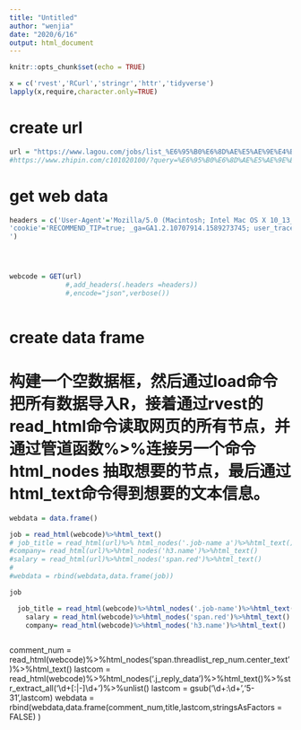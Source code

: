 ```yaml
---
title: "Untitled"
author: "wenjia"
date: "2020/6/16"
output: html_document
---
```


```r
knitr::opts_chunk$set(echo = TRUE)
```

```r
x = c('rvest','RCurl','stringr','httr','tidyverse')
lapply(x,require,character.only=TRUE)
```

# create url
```r
url = "https://www.lagou.com/jobs/list_%E6%95%B0%E6%8D%AE%E5%AE%9E%E4%B9%A0/p-city_3?&cl=false&fromSearch=true&labelWords=&suginput="
#https://www.zhipin.com/c101020100/?query=%E6%95%B0%E6%8D%AE%E5%AE%9E%E4%B9%A0&ka=sel-city-101020100

```
# get web data
```r
headers = c('User-Agent'='Mozilla/5.0 (Macintosh; Intel Mac OS X 10_13_6) AppleWebKit/537.36 (KHTML, like Gecko) Chrome/83.0.4103.61 Safari/537.36',
'cookie'='RECOMMEND_TIP=true; _ga=GA1.2.10707914.1589273745; user_trace_token=20200512165453-1261ab7a-edcb-4bf7-849d-cd0aef1ee5e7; LGUID=20200512165453-c9ffb47d-0a75-410a-97f9-44372671b6e0; sensorsdata2015jssdkcross=%7B%22distinct_id%22%3A%2217208191c54706-0e27e5c76dc665-396d7500-1296000-17208191c557f4%22%2C%22%24device_id%22%3A%2217208191c54706-0e27e5c76dc665-396d7500-1296000-17208191c557f4%22%7D; LG_LOGIN_USER_ID=e599b97ca91ffd98597e3f5fc6a69355f7ced9f236b081eb600526abc60e95b4; LG_HAS_LOGIN=1; JSESSIONID=ABAAAECABIEACCA5A35857C057631E6CD73DAD030638AE7; WEBTJ-ID=20200616174653-172bc863c09db-04fe54018a3ed-1b3a6251-1296000-172bc863c0a142; PRE_UTM=; PRE_LAND=https%3A%2F%2Fwww.lagou.com%2F; _gid=GA1.2.1114061038.1592300815; Hm_lvt_4233e74dff0ae5bd0a3d81c6ccf756e6=1592300815; LGSID=20200616174638-cbe9e5e7-e2b2-494e-acc3-be56ef507bc3; PRE_HOST=www.google.com; PRE_SITE=https%3A%2F%2Fwww.google.com%2F; index_location_city=%E4%B8%8A%E6%B5%B7; _gat=1; SEARCH_ID=84861fecdac142758601672015c423a8; X_HTTP_TOKEN=96217b0cfd18c95d26800329513a681ffbf14c120e; Hm_lpvt_4233e74dff0ae5bd0a3d81c6ccf756e6=1592300879; TG-TRACK-CODE=search_code; LGRID=20200616175631-b02ff5d8-af68-4cca-a82c-e4f0f879f144
')




webcode = GET(url)
              #,add_headers(.headers =headers))
              #,encode="json",verbose())
  
```
# create data frame
# 构建一个空数据框，然后通过load命令把所有数据导入R，接着通过rvest的read_html命令读取网页的所有节点，并通过管道函数%>%连接另一个命令html_nodes 抽取想要的节点，最后通过html_text命令得到想要的文本信息。



```r
webdata = data.frame()

job = read_html(webcode)%>%html_text()
# job_title = read_html(url)%>% html_nodes('.job-name a')%>%html_text()
#company= read_html(url)%>%html_nodes('h3.name')%>%html_text()
#salary = read_html(url)%>%html_nodes('span.red')%>%html_text()
#
#webdata = rbind(webdata,data.frame(job))

job

```


```r
 
  job_title = read_html(webcode)%>%html_nodes('.job-name')%>%html_text()
    salary = read_html(webcode)%>%html_nodes('span.red')%>%html_text()
    company= read_html(webcode)%>%html_nodes('h3.name')%>%html_text()
```

```r

```


  comment_num = read_html(webcode)%>%html_nodes('span.threadlist_rep_num.center_text')%>%html_text()
  lastcom = read_html(webcode)%>%html_nodes('.j_reply_data')%>%html_text()%>%str_extract_all('\\d+[:|-]\\d+')%>%unlist()
  lastcom = gsub('\\d+:\\d+','5-31',lastcom)
  webdata = rbind(webdata,data.frame(comment_num,title,lastcom,stringsAsFactors = FALSE) )
